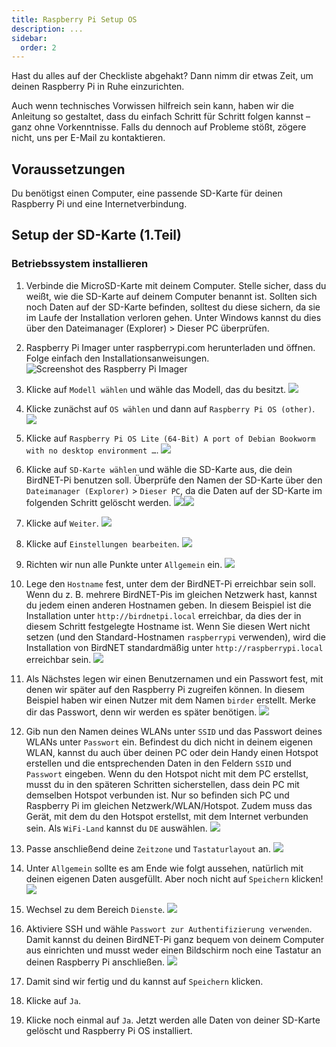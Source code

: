 ```yaml
---
title: Raspberry Pi Setup OS
description: ...
sidebar:
  order: 2
---
```



Hast du alles auf der Checkliste abgehakt? Dann nimm dir etwas Zeit, um deinen Raspberry Pi in Ruhe einzurichten.

Auch wenn technisches Vorwissen hilfreich sein kann, haben wir die Anleitung so gestaltet, dass du einfach Schritt für Schritt folgen kannst – ganz ohne Vorkenntnisse. Falls du dennoch auf Probleme stößt, zögere nicht, uns per E-Mail zu kontaktieren.

## Voraussetzungen

Du benötigst einen Computer, eine passende SD-Karte für deinen Raspberry Pi und eine Internetverbindung.

## Setup der SD-Karte (1.Teil)

### Betriebssystem installieren

<Steps>

1. Verbinde die MicroSD-Karte mit deinem Computer.
   Stelle sicher, dass du weißt, wie die SD-Karte auf deinem Computer benannt ist. Sollten sich noch Daten auf der SD-Karte befinden, solltest du diese sichern, da sie im Laufe der Installation verloren gehen. Unter Windows kannst du dies über den Dateimanager (Explorer) > Dieser PC überprüfen.

2. Raspberry Pi Imager unter raspberrypi.com herunterladen und öffnen. Folge einfach den Installationsanweisungen.
   ![Screenshot des Raspberry Pi Imager](/src/images/project01/pi-setup/01pi_imager.png)

3. Klicke auf `Modell wählen` und wähle das Modell, das du besitzt.
   ![](/src/images/project01/pi-setup/02.png)

4. Klicke zunächst auf `OS wählen` und dann auf `Raspberry Pi OS (other)`.
   ![](/src/images/project01/pi-setup/03.png)

5. Klicke auf `Raspberry Pi OS Lite (64-Bit) A port of Debian Bookworm with no desktop environment …`.
   ![](/src/images/project01/pi-setup/04.png)

6. Klicke auf `SD-Karte wählen` und wähle die SD-Karte aus, die dein BirdNET-Pi benutzen soll. Überprüfe den Namen der SD-Karte über den `Dateimanager (Explorer)` > `Dieser PC`, da die Daten auf der SD-Karte im folgenden Schritt gelöscht werden.
   ![](/src/images/project01/pi-setup/05.png)![](/src/images/project01/pi-setup/06.png)

7. Klicke auf `Weiter`.
   ![](/src/images/project01/pi-setup/07.png)

8. Klicke auf `Einstellungen bearbeiten`.
   ![](/src/images/project01/pi-setup/09.png)

9. Richten wir nun alle Punkte unter `Allgemein` ein.
   ![](/src/images/project01/pi-setup/10.png)

10. Lege den `Hostname` fest, unter dem der BirdNET-Pi erreichbar sein soll. Wenn du z. B. mehrere BirdNET-Pis im gleichen Netzwerk hast, kannst du jedem einen anderen Hostnamen geben. In diesem Beispiel ist die Installation unter `http://birdnetpi.local` erreichbar, da dies der in diesem Schritt festgelegte Hostname ist. Wenn Sie diesen Wert nicht setzen (und den Standard-Hostnamen `raspberrypi` verwenden), wird die Installation von BirdNET standardmäßig unter `http://raspberrypi.local` erreichbar sein.
    ![](/src/images/project01/pi-setup/11.png)

11. Als Nächstes legen wir einen Benutzernamen und ein Passwort fest, mit denen wir später auf den Raspberry Pi zugreifen können. In diesem Beispiel haben wir einen Nutzer mit dem Namen `birder` erstellt. Merke dir das Passwort, denn wir werden es später benötigen.
    ![](/src/images/project01/pi-setup/12.png)

12. Gib nun den Namen deines WLANs unter `SSID` und das Passwort deines WLANs unter `Passwort` ein. Befindest du dich nicht in deinem eigenen WLAN, kannst du auch über deinen PC oder dein Handy einen Hotspot erstellen und die entsprechenden Daten in den Feldern `SSID` und `Passwort` eingeben. Wenn du den Hotspot nicht mit dem PC erstellst, musst du in den späteren Schritten sicherstellen, dass dein PC mit demselben Hotspot verbunden ist. Nur so befinden sich PC und Raspberry Pi im gleichen Netzwerk/WLAN/Hotspot. Zudem muss das Gerät, mit dem du den Hotspot erstellst, mit dem Internet verbunden sein. Als `WiFi-Land` kannst du `DE` auswählen.
    ![](/src/images/project01/pi-setup/13.png)

13. Passe anschließend deine `Zeitzone` und `Tastaturlayout` an.
    ![](/src/images/project01/pi-setup/14.png)

14. Unter `Allgemein` sollte es am Ende wie folgt aussehen, natürlich mit deinen eigenen Daten ausgefüllt. Aber noch nicht auf `Speichern` klicken!
    ![](/src/images/project01/pi-setup/15.png)

15. Wechsel zu dem Bereich `Dienste`.
    ![](/src/images/project01/pi-setup/16.png)

16. Aktiviere SSH und wähle `Passwort zur Authentifizierung verwenden`. Damit kannst du deinen BirdNET-Pi ganz bequem von deinem Computer aus einrichten und musst weder einen Bildschirm noch eine Tastatur an deinen Raspberry Pi anschließen.
    ![](/src/images/project01/pi-setup/17.png)

17. Damit sind wir fertig und du kannst auf `Speichern` klicken.
18. Klicke auf `Ja`.

19. Klicke noch einmal auf `Ja`. Jetzt werden alle Daten von deiner SD-Karte gelöscht und Raspberry Pi OS installiert.

</Steps>
